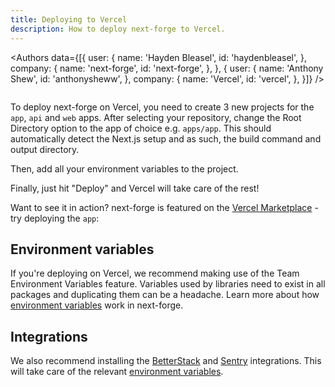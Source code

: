 ```yaml
---
title: Deploying to Vercel
description: How to deploy next-forge to Vercel.
---
```


<Authors data={[{
  user: {
    name: 'Hayden Bleasel',
    id: 'haydenbleasel',
  },
  company: {
    name: 'next-forge',
    id: 'next-forge',
  },
}, {
  user: {
    name: 'Anthony Shew',
    id: 'anthonysheww',
  },
  company: {
    name: 'Vercel',
    id: 'vercel',
  },
}]} />

<Frame>
  <img src="/images/deployment/vercel.png" alt="" />
</Frame>

To deploy next-forge on Vercel, you need to create 3 new projects for the `app`, `api` and `web` apps. After selecting your repository, change the Root Directory option to the app of choice e.g. `apps/app`. This should automatically detect the Next.js setup and as such, the build command and output directory.

Then, add all your environment variables to the project.

Finally, just hit "Deploy" and Vercel will take care of the rest!

Want to see it in action? next-forge is featured on the [Vercel Marketplace](https://vercel.com/templates/Next.js/next-forge) - try deploying the `app`:

<VercelButton />

## Environment variables

If you're deploying on Vercel, we recommend making use of the Team Environment Variables feature. Variables used by libraries need to exist in all packages and duplicating them can be a headache. Learn more about how [environment variables](/env) work in next-forge.

## Integrations

We also recommend installing the [BetterStack](https://vercel.com/integrations/betterstack) and [Sentry](https://vercel.com/integrations/sentry) integrations. This will take care of the relevant [environment variables](/env).

